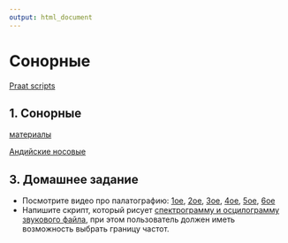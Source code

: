 ```yaml
---
output: html_document
---
```

# Сонорные

[Praat scripts](https://sites.google.com/site/praatscripts/)

## 1. Сонорные

[материалы](https://github.com/agricolamz/2019_PhonDan/raw/master/data/18.02.17_Sonorants.pdf)

[Андийские носовые](https://github.com/agricolamz/2019_PhonDan/raw/master/data/andi_nasals.wav)

## 3. Домашнее задание

* Посмотрите видео про палатографию: [1ое](https://www.youtube.com/watch?v=wCDuh6dfw6g&index=1&list=PL1741BF0646F7DEEF), [2ое](https://www.youtube.com/watch?v=2XEJVs6XbYA&index=2&list=PL1741BF0646F7DEEF), [3ое](https://www.youtube.com/watch?v=kC1x63lgulM&list=PL1741BF0646F7DEEF&index=3), [4ое](https://www.youtube.com/watch?v=llP36cePiMM&list=PL1741BF0646F7DEEF&index=4), [5ое](https://www.youtube.com/watch?v=CqN-mh02o5U&list=PL1741BF0646F7DEEF&index=5), [6ое](https://www.youtube.com/watch?v=8Sh5hFnIuS4&index=6&list=PL1741BF0646F7DEEF)
* Напишите скрипт, который рисует [спектрограмму и осцилограмму звукового файла](https://github.com/agricolamz/2019_PhonDan/raw/master/data/example.png), при этом пользователь должен иметь возможность выбрать границу частот.